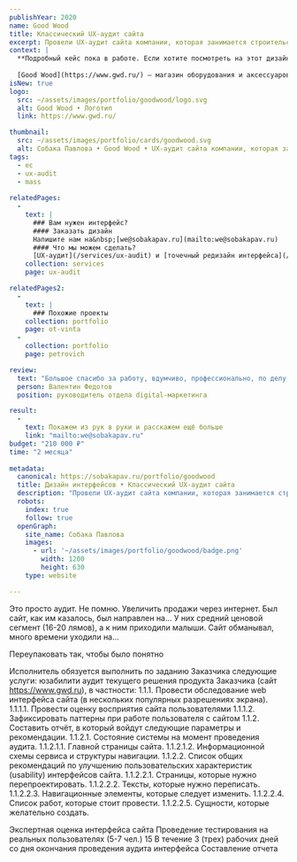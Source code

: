 ```yaml
---
publishYear: 2020
name: Good Wood
title: Классический UX-аудит сайта
excerpt: Провели UX-аудит сайта компании, которая занимается строительством частных домов под ключ.
context: |
  **Подробный кейс пока в работе. Если хотите посмотреть на этот дизайн в деталях, пишите нам на [we@sobakapav.ru](mailto:we@sobakapav.ru)**
  
  [Good Wood](https://www.gwd.ru/) — магазин оборудования и аксессуаров для домашнего пиво- и сыроварения.
isNew: true
logo:
  src: ~/assets/images/portfolio/goodwood/logo.svg
  alt: Good Wood • Логотип
  link: https://www.gwd.ru/

thumbnail:
  src: ~/assets/images/portfolio/cards/goodwood.svg
  alt: Собака Павлова • Good Wood • UX-аудит сайта компании, которая занимается строительством частных домов под ключ.
tags:
  - ec
  - ux-audit
  - mass
  
relatedPages:
  -
    text: |
      ### Вам нужен интерфейс?
      #### Заказать дизайн
      Напишите нам на&nbsp;[we@sobakapav.ru](mailto:we@sobakapav.ru) 
      #### Что мы можем сделать?
      [UX-аудит](/services/ux-audit) и [точечный редизайн интерфейса](/services/redesign), как в этом кейсе, и [многое другое](/services). 
    collection: services
    page: ux-audit

relatedPages2:
  -
    text: |
      ### Похожие проекты
    collection: portfolio
    page: ot-vinta
  - 
    collection: portfolio
    page: petrovich 

review: 
  text: "Большое спасибо за работу, вдумчиво, профессионально, по делу, мы довольны."
  person: Валентин Федотов
  position: руководитель отдела digital-маркетинга

result:
  -
    text: Покажем из рук в руки и расскажем ещё больше
    link: "mailto:we@sobakapav.ru"
budget: "210 000 ₽"
time: "2 месяца"
  
metadata:
  canonical: https://sobakapav.ru/portfolio/goodwood
  title: Дизайн интерфейсов • Классический UX-аудит сайта
  description: "Провели UX-аудит сайта компании, которая занимается строительством частных домов под ключ."
  robots:
    index: true
    follow: true
  openGraph:
    site_name: Собака Павлова
    images:
      - url: '~/assets/images/portfolio/goodwood/badge.png'
        width: 1200
        height: 630
    type: website

---
```



Это просто аудит. Не помню. Увеличить продажи через интернет. Был сайт, как им казалось, был направлен на... У них средний ценовой сегмент (16-20 лямов), а к ним приходили малыши. Сайт обманывал, много времени уходили на...

Переупаковать так, чтобы было понятно


Исполнитель обязуется выполнить по заданию Заказчика следующие услуги: юзабилити аудит
текущего решения продукта Заказчика (сайт https://www.gwd.ru), в частности:
1.1.1. Провести обследование web интерфейса сайта (в нескольких популярных разрешениях экрана).
1.1.1.1. Провести оценку восприятия сайта пользователями
1.1.1.2. Зафиксировать паттерны при работе пользователя с сайтом
1.1.2. Составить отчёт, в который войдут следующие параметры и рекомендации.
1.1.2.1. Состояние системы на момент проведения аудита.
1.1.2.1.1. Главной страницы сайта.
1.1.2.1.2. Информационной схемы сервиса и структуры навигации.
1.1.2.2. Список общих рекомендаций по улучшению пользовательских характеристик (usability)
интерфейсов сайта.
1.1.2.2.1. Страницы, которые нужно перепроектировать.
1.1.2.2.2. Тексты, которые нужно переписать.
1.1.2.2.3. Навигационные элементы, которые следует изменить.
1.1.2.2.4. Список работ, которые стоит провести.
1.1.2.2.5. Сущности, которые желательно создать.

Экспертная оценка интерфейса сайта
Проведение тестирования на реальных пользователях
(5-7 чел.) 15 В течение 3 (трех) рабочих дней со дня
окончания проведения аудита интерфейса
Составление отчета

